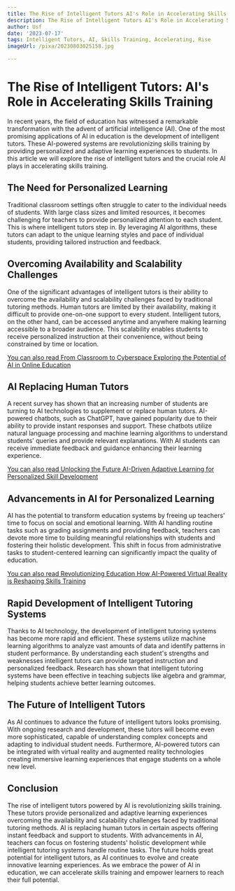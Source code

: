 ```yaml
---
title: The Rise of Intelligent Tutors AI's Role in Accelerating Skills Training
description: The Rise of Intelligent Tutors AI's Role in Accelerating Skills Training
author: Usf
date: '2023-07-17'
tags: Intelligent Tutors, AI, Skills Training, Accelerating, Rise
imageUrl: /pixa/20230803025158.jpg

---
```

# The Rise of Intelligent Tutors: AI's Role in Accelerating Skills Training

In recent years, the field of education  has witnessed a remarkable transformation with the advent of artificial intelligence (AI). One of the most promising applications of AI in education is the development of intelligent tutors. These  AI-powered systems are revolutionizing  skills training by providing personalized and adaptive learning experiences to students. In this article we will explore the  rise of intelligent tutors and the crucial role  AI plays in  accelerating skills training.

## The Need for Personalized Learning

Traditional classroom settings often struggle to cater  to the  individual  needs of students. With large class sizes and limited resources, it becomes challenging for teachers to provide personalized attention to each student. This is where intelligent tutors step in. By leveraging AI algorithms, these tutors  can adapt to the unique learning styles and pace of individual students, providing tailored instruction and feedback.

## Overcoming Availability and Scalability Challenges

One of the significant advantages of intelligent tutors is their ability to overcome the availability and scalability challenges faced by traditional  tutoring methods. Human tutors are  limited by their availability, making it difficult to provide one-on-one support to every student. Intelligent tutors, on the other hand, can be accessed anytime and anywhere making  learning accessible to a broader audience. This scalability enables students to receive personalized instruction at their convenience, without being constrained by time or location.

[You can also read From  Classroom to Cyberspace Exploring the Potential of  AI in Online  Education](From%20Classroom%20to%20Cyberspace%20Exploring%20the%20Potential%20of%20AI%20in%20Online%20Education)


## AI Replacing Human Tutors

A recent survey has shown that an increasing number of students are turning to  AI  technologies to  supplement or  replace human tutors. AI-powered chatbots, such as ChatGPT, have gained popularity due  to  their ability to  provide instant responses and support. These chatbots utilize natural language processing and machine learning algorithms to  understand students' queries and provide relevant explanations. With AI students can receive immediate feedback  and guidance enhancing their learning experience.

[You can also read Unlocking the  Future AI-Driven Adaptive Learning for Personalized Skill Development](Unlocking%20the%20Future%20AI-Driven%20Adaptive%20Learning%20for%20Personalized%20Skill%20Development)


## Advancements in AI for  Personalized Learning

AI  has  the potential to transform education  systems by freeing up teachers' time to focus on social and emotional learning. With AI handling  routine tasks such as grading assignments and providing feedback, teachers  can devote  more time to building meaningful relationships with students and fostering their holistic development. This  shift  in focus from administrative tasks to student-centered learning can  significantly impact the quality of education.

[You can also read Revolutionizing  Education How AI-Powered Virtual Reality is Reshaping Skills Training](Revolutionizing%20Education%20How%20AI-Powered%20Virtual%20Reality%20is%20Reshaping%20Skills%20Training)


##  Rapid Development of Intelligent  Tutoring Systems

Thanks  to  AI technology, the development of intelligent tutoring systems  has become more rapid and efficient. These systems utilize machine learning algorithms to analyze vast amounts of data and identify patterns in student performance. By understanding each student's strengths and weaknesses intelligent tutors can provide  targeted instruction and personalized  feedback. Research has shown that intelligent tutoring systems have been effective in teaching subjects like algebra and grammar, helping students achieve better learning outcomes.

## The Future of Intelligent Tutors

As AI continues  to advance the future of intelligent tutors looks promising. With ongoing research and development, these tutors  will become even more  sophisticated, capable of understanding complex concepts and adapting  to individual student needs. Furthermore, AI-powered tutors can be integrated with virtual reality and augmented reality technologies creating  immersive learning  experiences that  engage  students on  a  whole new level.

##  Conclusion

The rise of  intelligent tutors powered by  AI is revolutionizing skills  training. These tutors provide personalized and adaptive learning experiences overcoming the availability and scalability  challenges faced by traditional tutoring methods. AI is replacing human tutors  in  certain aspects offering instant feedback and support to students. With advancements in AI, teachers can focus on fostering students' holistic development while intelligent tutoring systems handle routine  tasks. The future holds great potential for intelligent tutors,  as AI continues to evolve and create innovative  learning  experiences. As we embrace the power of AI in education, we can accelerate skills training and empower learners to reach their  full potential.